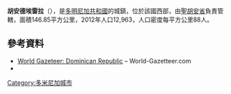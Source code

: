 '''胡安德埃雷拉'''（{{lang-es|Juan de Herrera}}），是[[多明尼加共和國|多明尼加共和國]]的城鎮，位於該國西部，由[[聖胡安省_(多明尼加共和國)|聖胡安省]]負責管轄，面積146.85平方公里，2012年人口12,963，人口密度每平方公里88人。

==參考資料==
*[https://archive.is/20121204181725/http://world-gazetteer.com/wg.php?x=&men=gcis&lng=en&des=wg&geo=-65&srt=npan&col=abcdefghinoq&msz=1500&pt=c&va=x World Gazeteer: Dominican Republic] – World-Gazetteer.com
* {{Cite web|title=Zona Urbano, Municipio Juan de Herrera, Provincia San Juan (Map of the Urban Zone of Juan de Herrera Municipality)|publisher=Proyecto de Actualización Y Digitalización Cartográfica Nacional, Departamento de Cartografía, Oficina Nacional de Estadística, Secretaría de Estado de Economía|url=http://www.one.gob.do/mapa_cartografia/documentos.php?f=pdf/san_juan/220401_JUAN_DE_HERRERA.pdf}}{{dead link|date=2018年1月 |bot=InternetArchiveBot |fix-attempted=yes }}

{{coord|18|52|N|71|14|W|display=title|region:DO_type:city_source:GNS-enwiki}}

{{DominicanRepublic-geo-stub}}
[[Category:多米尼加城市|Category:多米尼加城市]]